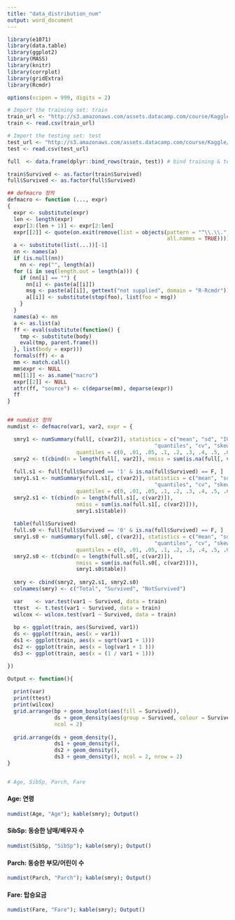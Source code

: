 ---
title: "data_distribution_num"
output: word_document
---

```{r, echo= F, message= F, results='hide', warning=F}
library(e1071)
library(data.table)
library(ggplot2)
library(MASS)
library(knitr)
library(corrplot)
library(gridExtra)
library(Rcmdr)

options(scipen = 999, digits = 2)

# Import the training set: train
train_url <- "http://s3.amazonaws.com/assets.datacamp.com/course/Kaggle/train.csv"
train <- read.csv(train_url)

# Import the testing set: test
test_url <- "http://s3.amazonaws.com/assets.datacamp.com/course/Kaggle/test.csv"
test <- read.csv(test_url)

full  <- data.frame(dplyr::bind_rows(train, test)) # bind training & test data

train$Survived <- as.factor(train$Survived)
full$Survived <- as.factor(full$Survived)

```


```{r, echo= F, message= F, warning=F}
## defmacro 정의
defmacro <- function (..., expr) 
{
  expr <- substitute(expr)
  len <- length(expr)
  expr[3:(len + 1)] <- expr[2:len]
  expr[[2]] <- quote(on.exit(remove(list = objects(pattern = "^\\.\\.", 
                                                   all.names = TRUE))))
  a <- substitute(list(...))[-1]
  nn <- names(a)
  if (is.null(nn)) 
    nn <- rep("", length(a))
  for (i in seq(length.out = length(a))) {
    if (nn[i] == "") {
      nn[i] <- paste(a[[i]])
      msg <- paste(a[[i]], gettext("not supplied", domain = "R-Rcmdr"))
      a[[i]] <- substitute(stop(foo), list(foo = msg))
    }
  }
  names(a) <- nn
  a <- as.list(a)
  ff <- eval(substitute(function() {
    tmp <- substitute(body)
    eval(tmp, parent.frame())
  }, list(body = expr)))
  formals(ff) <- a
  mm <- match.call()
  mm$expr <- NULL
  mm[[1]] <- as.name("macro")
  expr[[2]] <- NULL
  attr(ff, "source") <- c(deparse(mm), deparse(expr))
  ff
}


## numdist 정의
numdist <- defmacro(var1, var2, expr = {

  smry1 <- numSummary(full[, c(var2)], statistics = c("mean", "sd", "IQR",
                                               "quantiles", "cv", "skewness", "kurtosis"),
                      quantiles = c(0, .01, .05, .1, .2, .3, .4, .5, .6, .7, .8, .9, .95, .99, 1))
  smry2 <- t(cbind(n = length(full[, var2]), nmiss = sum(is.na(full[, var2])), smry1$table))
  
  full.s1 <- full[full$Survived == '1' & is.na(full$Survived) == F, ]
  smry1.s1 <- numSummary(full.s1[, c(var2)], statistics = c("mean", "sd", "IQR",
                                               "quantiles", "cv", "skewness", "kurtosis"),
                      quantiles = c(0, .01, .05, .1, .2, .3, .4, .5, .6, .7, .8, .9, .95, .99, 1))
  smry2.s1 <- t(cbind(n = length(full.s1[, c(var2)]),
                      nmiss = sum(is.na(full.s1[, c(var2)])),
                      smry1.s1$table))
  
  table(full$Survived)
  full.s0 <- full[full$Survived == '0' & is.na(full$Survived) == F, ]
  smry1.s0 <- numSummary(full.s0[, c(var2)], statistics = c("mean", "sd", "IQR",
                                               "quantiles", "cv", "skewness", "kurtosis"),
                      quantiles = c(0, .01, .05, .1, .2, .3, .4, .5, .6, .7, .8, .9, .95, .99, 1))
  smry2.s0 <- t(cbind(n = length(full.s0[, c(var2)]),
                      nmiss = sum(is.na(full.s0[, c(var2)])),
                      smry1.s0$table))
  
  smry <- cbind(smry2, smry2.s1, smry2.s0) 
  colnames(smry) <- c("Total", "Survived", "NotSurvived")

  var    <- var.test(var1 ~ Survived, data = train)
  ttest  <- t.test(var1 ~ Survived, data = train)
  wilcox <- wilcox.test(var1 ~ Survived, data = train)
  
  bp <- ggplot(train, aes(Survived, var1))
  ds <- ggplot(train, aes(x = var1))
  ds1 <- ggplot(train, aes(x = sqrt(var1 + 1)))
  ds2 <- ggplot(train, aes(x = log(var1 + 1 )))
  ds3 <- ggplot(train, aes(x = (1 / var1 + 1)))

})

Output <- function(){
  
  print(var)
  print(ttest)
  print(wilcox)
  grid.arrange(bp + geom_boxplot(aes(fill = Survived)),
               ds + geom_density(aes(group = Survived, colour = Survived, linetype = Survived)),
               ncol = 2)
  
  grid.arrange(ds + geom_density(), 
               ds1 + geom_density(),
               ds2 + geom_density(),
               ds3 + geom_density(), ncol = 2, nrow = 2)
}


# Age, SibSp, Parch, Fare 

```


#### Age: 연령
```{r, echo = F, warning=F, fig.width= 10, fig.height= 3.5}
numdist(Age, "Age"); kable(smry); Output()
```

#### SibSp: 동승한 남매/배우자 수
```{r, echo = F, warning= F, fig.width= 10, fig.height= 3.5}
numdist(SibSp, "SibSp"); kable(smry); Output()
```

#### Parch: 동승한 부모/어린이 수
```{r, echo = F, warning=F, fig.width= 10, fig.height= 3.5}
numdist(Parch, "Parch"); kable(smry); Output()
```

#### Fare: 탑승요금
```{r, echo = F, warning=F, fig.width= 10, fig.height= 3.5}
numdist(Fare, "Fare"); kable(smry); Output()
```
